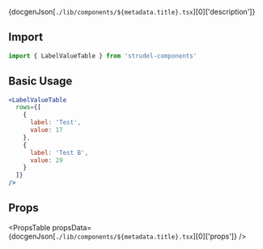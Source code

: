 
{docgenJson[`./lib/components/${metadata.title}.tsx`][0]['description']}
<br />

## Import

```jsx
import { LabelValueTable } from 'strudel-components'
```

## Basic Usage

```jsx live
<LabelValueTable 
  rows={[
    {
      label: 'Test',
      value: 17
    },
    {
      label: 'Test B',
      value: 29
    }
  ]}
/>
```

## Props

<PropsTable 
  propsData={docgenJson[`./lib/components/${metadata.title}.tsx`][0]['props']} 
/>